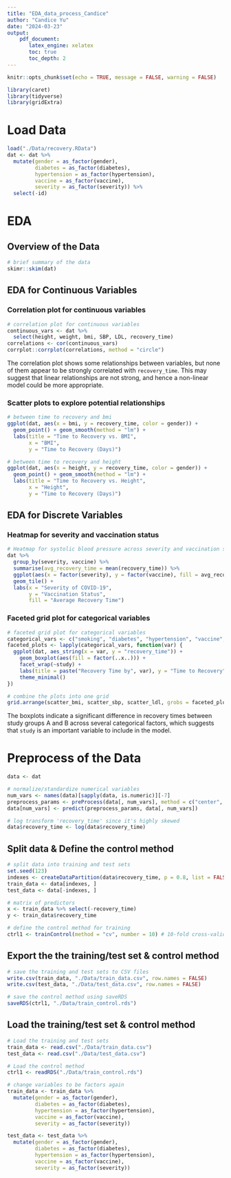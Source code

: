 ```yaml
---
title: "EDA_data_process_Candice"
author: "Candice Yu"
date: "2024-03-23"
output:
    pdf_document:
       latex_engine: xelatex
       toc: true
       toc_depth: 2
---
```

\newpage

```r
knitr::opts_chunk$set(echo = TRUE, message = FALSE, warning = FALSE)
```


```r
library(caret)
library(tidyverse)
library(gridExtra)
```

# Load Data 
```r
load("./Data/recovery.RData")
dat <- dat %>%
  mutate(gender = as_factor(gender),
         diabetes = as_factor(diabetes),
         hypertension = as_factor(hypertension),
         vaccine = as_factor(vaccine),
         severity = as_factor(severity)) %>%
  select(-id)
```


# EDA
## Overview of the Data 
```r
# brief summary of the data 
skimr::skim(dat)
```

## EDA for Continuous Variables 

### Correlation plot for continuous variables
```r
# correlation plot for continuous variables
continuous_vars <- dat %>% 
  select(height, weight, bmi, SBP, LDL, recovery_time)
correlations <- cor(continuous_vars) 
corrplot::corrplot(correlations, method = "circle")
```

The correlation plot shows some relationships between variables, but none of them appear to be strongly correlated with `recovery_time`. This may suggest that linear relationships are not strong, and hence a non-linear model could be more appropriate.


### Scatter plots to explore potential relationships
```r
# between time to recovery and bmi
ggplot(dat, aes(x = bmi, y = recovery_time, color = gender)) + 
  geom_point() + geom_smooth(method = "lm") +
  labs(title = "Time to Recovery vs. BMI", 
       x = "BMI", 
       y = "Time to Recovery (Days)")

# between time to recovery and height
ggplot(dat, aes(x = height, y = recovery_time, color = gender)) + 
  geom_point() + geom_smooth(method = "lm") +
  labs(title = "Time to Recovery vs. Height", 
       x = "Height", 
       y = "Time to Recovery (Days)")
```
## EDA for Discrete Variables 
### Heatmap for severity and vaccination status
```r
# Heatmap for systolic blood pressure across severity and vaccination status
dat %>% 
  group_by(severity, vaccine) %>%
  summarise(avg_recovery_time = mean(recovery_time)) %>%
  ggplot(aes(x = factor(severity), y = factor(vaccine), fill = avg_recovery_time)) +
  geom_tile() +
  labs(x = "Severity of COVID-19", 
       y = "Vaccination Status", 
       fill = "Average Recovery Time")
```
### Faceted grid plot for categorical variables
```r

# faceted grid plot for categorical variables
categorical_vars <- c("smoking", "diabetes", "hypertension", "vaccine", "severity")
faceted_plots <- lapply(categorical_vars, function(var) {
  ggplot(dat, aes_string(x = var, y = "recovery_time")) + 
    geom_boxplot(aes(fill = factor(..x..))) + 
    facet_wrap(~study) + 
    labs(title = paste("Recovery Time by", var), y = "Time to Recovery") +
    theme_minimal()
})

# combine the plots into one grid
grid.arrange(scatter_bmi, scatter_sbp, scatter_ldl, grobs = faceted_plots, ncol = 2)
```

The boxplots indicate a significant difference in recovery times between study groups A and B across several categorical factors, which suggests that `study` is an important variable to include in the model.


# Preprocess of the Data 
```r
data <- dat

# normalize/standardize numerical variables 
num_vars <- names(data)[sapply(data, is.numeric)][-7]
preprocess_params <- preProcess(data[, num_vars], method = c("center", "scale"))
data[num_vars] <- predict(preprocess_params, data[, num_vars])

# log transform 'recovery_time' since it's highly skewed
data$recovery_time <- log(data$recovery_time) 
```


## Split data & Define the control method
```r
# split data into training and test sets
set.seed(123) 
indexes <- createDataPartition(data$recovery_time, p = 0.8, list = FALSE)
train_data <- data[indexes, ]
test_data <- data[-indexes, ]

# matrix of predictors
x <- train_data %>% select(-recovery_time)
y <- train_data$recovery_time

# define the control method for training
ctrl1 <- trainControl(method = "cv", number = 10) # 10-fold cross-validation

```

## Export the the training/test set & control method
```r
# save the training and test sets to CSV files
write.csv(train_data, "./Data/train_data.csv", row.names = FALSE)
write.csv(test_data, "./Data/test_data.csv", row.names = FALSE)

# save the control method using saveRDS
saveRDS(ctrl1, "./Data/train_control.rds")

```

## Load the training/test set & control method
```r
# Load the training and test sets
train_data <- read.csv("./Data/train_data.csv")
test_data <- read.csv("./Data/test_data.csv")

# Load the control method
ctrl1 <- readRDS("./Data/train_control.rds")

# change variables to be factors again
train_data <- train_data %>%
  mutate(gender = as_factor(gender),
         diabetes = as_factor(diabetes),
         hypertension = as_factor(hypertension),
         vaccine = as_factor(vaccine),
         severity = as_factor(severity))

test_data <- test_data %>%
  mutate(gender = as_factor(gender),
         diabetes = as_factor(diabetes),
         hypertension = as_factor(hypertension),
         vaccine = as_factor(vaccine),
         severity = as_factor(severity))
```


